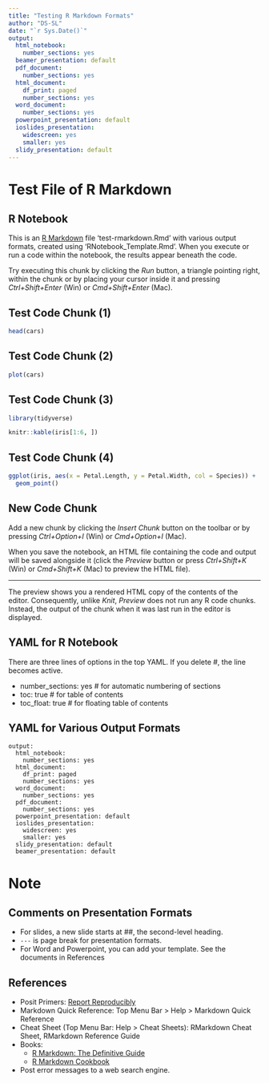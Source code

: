 ```yaml
---
title: "Testing R Markdown Formats"
author: "DS-SL"
date: "`r Sys.Date()`"
output:
  html_notebook:
    number_sections: yes
  beamer_presentation: default
  pdf_document: 
    number_sections: yes
  html_document:
    df_print: paged
    number_sections: yes
  word_document: 
    number_sections: yes
  powerpoint_presentation: default
  ioslides_presentation:
    widescreen: yes
    smaller: yes
  slidy_presentation: default
---
```

# Test File of R Markdown

## R Notebook

This is an [R Markdown](http://rmarkdown.rstudio.com) file 'test-rmarkdown.Rmd' with various output formats, created using 'RNotebook_Template.Rmd'. When you execute or run a code within the notebook, the results appear beneath the code.

Try executing this chunk by clicking the *Run* button, a triangle pointing right,  within the chunk or by placing your cursor inside it and pressing *Ctrl+Shift+Enter* (Win) or *Cmd+Shift+Enter* (Mac). 

## Test Code Chunk (1)

```r
head(cars)
```

## Test Code Chunk (2)

```r
plot(cars)
```


## Test Code Chunk (3)

```r
library(tidyverse)
```

```r
knitr::kable(iris[1:6, ])
```


## Test Code Chunk (4)

```r
ggplot(iris, aes(x = Petal.Length, y = Petal.Width, col = Species)) +
  geom_point()
```


## New Code Chunk

Add a new chunk by clicking the *Insert Chunk* button on the toolbar or by pressing *Ctrl+Option+I* (Win) or *Cmd+Option+I* (Mac).

When you save the notebook, an HTML file containing the code and output will be saved alongside it (click the *Preview* button or press *Ctrl+Shift+K* (Win) or *Cmd+Shift+K* (Mac) to preview the HTML file). 

---

The preview shows you a rendered HTML copy of the contents of the editor. Consequently, unlike *Knit*, *Preview* does not run any R code chunks. Instead, the output of the chunk when it was last run in the editor is displayed.

## YAML for R Notebook

There are three lines of options in the top YAML. If you delete \#, the line becomes active.

* number_sections: yes    \# for automatic numbering of sections
* toc: true               \# for table of contents
* toc_float: true         \# for floating table of contents

## YAML for Various Output Formats

```
output:
  html_notebook:
    number_sections: yes
  html_document:
    df_print: paged
    number_sections: yes
  word_document: 
    number_sections: yes
  pdf_document: 
    number_sections: yes
  powerpoint_presentation: default
  ioslides_presentation:
    widescreen: yes
    smaller: yes
  slidy_presentation: default
  beamer_presentation: default
```

# Note

## Comments on Presentation Formats

* For slides, a new slide starts at \#\#, the second-level heading.
* `---` is page break for presentation formats.
* For Word and Powerpoint, you can add your template. See the documents in References

## References

* Posit Primers: [Report Reproducibly](https://rmarkdown.rstudio.com/lesson-1.html?_ga=2.60708591.317621277.1671142614-2004472742.1671142614)
* Markdown Quick Reference: Top Menu Bar \> Help \> Markdown Quick Reference
* Cheat Sheet (Top Menu Bar: Help \> Cheat Sheets): RMarkdown Cheat Sheet, RMarkdown Reference Guide
* Books:
  - [R Markdown: The Definitive Guide](https://bookdown.org/yihui/rmarkdown/)
  - [R Markdown Cookbook](https://bookdown.org/yihui/rmarkdown-cookbook/)
* Post error messages to a web search engine.
  

